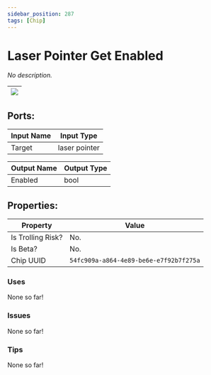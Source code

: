 ```yaml
---
sidebar_position: 287
tags: [Chip]
---
```


# Laser Pointer Get Enabled


*No description.*

| ![](https://images-ext-2.discordapp.net/external/MPmIaQzlEPmgGWlgi-WxBBXt0Bjv_zWPkg1y1f_sy3s/https/www.recroomcircuits.com/image/circuit/absolute-value?width=206&height=108) |
|-----|

## Ports:

| Input Name | Input Type |
|-----------|-----------|
| Target | laser pointer |

| Output Name | Output Type |
|-----------|-----------|
| Enabled | bool |

## Properties:

| Property  | Value |
|-------------------|-----------|
| Is Trolling Risk? | No. |
| Is Beta? | No. |
| Chip UUID | `54fc909a-a864-4e89-be6e-e7f92b7f275a` |

### Uses
None so far!

### Issues
None so far!

### Tips
None so far!
